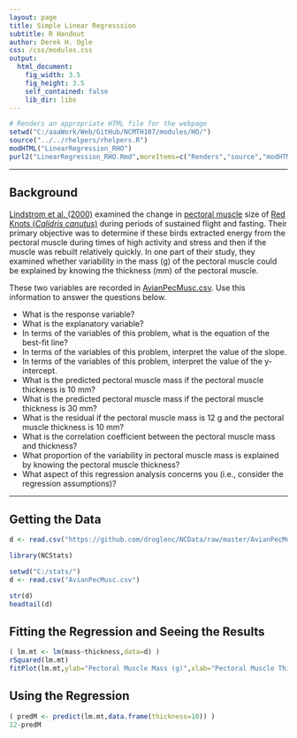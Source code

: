 ```yaml
---
layout: page
title: Simple Linear Regresssion
subtitle: R Handout
author: Derek H. Ogle
css: /css/modules.css
output:
  html_document:
    fig_width: 3.5
    fig_height: 3.5
    self_contained: false
    lib_dir: libs
---
```


```r
# Renders an appropriate HTML file for the webpage
setwd("C:/aaaWork/Web/GitHub/NCMTH107/modules/HO/")
source("../../rhelpers/rhelpers.R")
modHTML("LinearRegression_RHO")
purl2("LinearRegression_RHO.Rmd",moreItems=c("Renders","source","modHTML","github.com","NCMTH107"))
```

----

## Background
[Lindstrom et al. (2000)](http://www.ncbi.nlm.nih.gov/pubmed/10667974) examined the change in [pectoral muscle](http://www.birdwatchingdaily.com/blog/2014/01/30/the-amazing-muscles-and-bones-that-make-birds-fly/) size of [Red Knots (*Calidris canutus*)](https://en.wikipedia.org/wiki/Red_knot) during periods of sustained flight and fasting.  Their primary objective was to determine if these birds extracted energy from the pectoral muscle during times of high activity and stress and then if the muscle was rebuilt relatively quickly.  In one part of their study, they examined whether variability in the mass (g) of the pectoral muscle could be explained by knowing the thickness (mm) of the pectoral muscle.

These two variables are recorded in [AvianPecMusc.csv](https://github.com/droglenc/NCData/raw/master/AvianPecMusc.csv).  Use this information to answer the questions below.

* What is the response variable?
* What is the explanatory variable?
* In terms of the variables of this problem, what is the equation of the best-fit line?
* In terms of the variables of this problem, interpret the value of the slope.
* In terms of the variables of this problem, interpret the value of the y-intercept.
* What is the predicted pectoral muscle mass if the pectoral muscle thickness is 10 mm?
* What is the predicted pectoral muscle mass if the pectoral muscle thickness is 30 mm?
* What is the residual if the pectoral muscle mass is 12 g and the pectoral muscle thickness is 10 mm?
* What is the correlation coefficient between the pectoral muscle mass and thickness?
* What proportion of the variability in pectoral muscle mass is explained by knowing the pectoral muscle thickness?
* What aspect of this regression analysis concerns you (i.e., consider the regression assumptions)?

----

## Getting the Data
```r
d <- read.csv("https://github.com/droglenc/NCData/raw/master/AvianPecMusc.csv")
```
```r
library(NCStats)
```
```r
setwd("C:/stats/")
d <- read.csv("AvianPecMusc.csv")
```
```r
str(d)
headtail(d)
```

## Fitting the Regression and Seeing the Results
```r
( lm.mt <- lm(mass~thickness,data=d) )
rSquared(lm.mt)
fitPlot(lm.mt,ylab="Pectoral Muscle Mass (g)",xlab="Pectoral Muscle Thickness (mm)")
```

## Using the Regression
```r
( predM <- predict(lm.mt,data.frame(thickness=10)) )
12-predM
```
